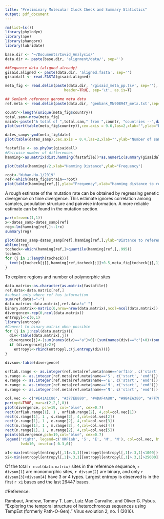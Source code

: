 ```yaml
---
title: "Preliminary Molecular Clock Check and Summary Statistics"
output: pdf_document
---
```


```r
rm(list=ls())
library(phylodyn)
library(ape)
library(phangorn)
library(lubridate)

base.dir <- '~/Documents/Covid_Analysis/'
data.dir <- paste(base.dir, 'alignment/data/', sep='')

##Sequence data (aligned already)
gisaid.aligned <- paste(data.dir, 'aligned.fasta', sep='')
gisaidall <- read.FASTA(gisaid.aligned)

meta_fig <- read.delim(paste(data.dir, '/gisaid_meta_pp.tsv', sep=''), 
                           header=TRUE, sep='\t', as.is=T)

## GenBank reference genome meta data
ref.meta <- read.delim(paste(data.dir, 'genbank_MN908947_meta.txt',sep=''), header=T, as.is=T, sep='\t')

countr<-length(unique(meta_fig$country))
total.sam<-nrow(meta_fig)
main1<-paste("A total of ",total.sam," from ",countr, "countries --",date(),collapse="")
plot(sort(table(meta_fig$country)),cex.axis = 0.6,las=2,xlab="",ylab="Number of samples",main=main1)
```


```r
dates_samp<-ymd(meta_fig$date)
plot(table(dates_samp),cex.axis = 0.4,las=2,xlab="",ylab="Number of samples",main="Sequences by date")
```


```r
fastafile <- as.phyDat(gisaidall)
#Pairwise number of differences
hamming<-as.matrix(dist.hamming(fastafile))*as.numeric(summary(gisaidall)[1])

plot(table(hamming)/2,xlab="Hamming Distance",ylab="Frequency")
```


```r
root<-"Wuhan-Hu-1/2019"
ref<-which(meta_fig$strain==root)
plot(table(hamming[ref,]),ylab="Frequency",xlab="Hamming distance to reference")
```

A rough estimate of the mutation rate can be obtained by regressing genetic divergence on time divergence. This estimate ignores correlation among samples, population structure and pairwise information. A more reliable estimate can be found in the mutation section.

```r
par(mfrow=c(1,1))
x<-dates_samp-dates_samp[ref]
reg<-lm(hamming[ref,]~-1+x)
summary(reg)

plot(dates_samp-dates_samp[ref],hamming[ref,],ylab="Distance to reference",xlab="Time difference (Days)",main=paste("A total of ",round(reg$coefficients[[1]]*28,2)," of mutations per month",sep=""))
abline(reg)
tocheck<-which(hamming[ref,]>quantile(hamming[ref,],.995))
tocheck
for (j in 1:length(tocheck)){
  text(x[tocheck[j]],hamming[ref,tocheck[j]]+0.5,meta_fig[tocheck[j],1],cex=.5)
}
```

To explore regions and number of polymorphic sites
```r
data.matrix<-as.character(as.matrix(fastafile))
ref.data<-data.matrix[ref,]
#subset only where ref has information
sum(ref.data!="-")
data.matrix<-data.matrix[,ref.data!="-"]
binary.matrix<-matrix(0,nrow=nrow(data.matrix),ncol=ncol(data.matrix))
divergence<-rep(0,ncol(data.matrix))
entropyl<-c(0,1)
library(entropy)
#Convert to binary matrix when possible
for (j in 1:ncol(data.matrix)){
  div<-table(data.matrix[,j])
  divergence[j]<-(sum(names(div)=="a")>0)+(sum(names(div)=="c")>0)+(sum(names(div)=="t")>0)+(sum(names(div)=="g")>0)
  if (divergence[j]>2){
    entropyl<-rbind(entropyl,c(j,entropy(div)))}
}

divsum<-table(divergence)
```

```r
orf1ab.range <- as.integer(ref.meta[ref.meta$name=='orf1ab', c('start', 'end')])
s.range <- as.integer(ref.meta[ref.meta$name=='S', c('start', 'end')])
e.range <- as.integer(ref.meta[ref.meta$name=='E', c('start', 'end')])
m.range <- as.integer(ref.meta[ref.meta$name=='M', c('start', 'end')])
n.range <- as.integer(ref.meta[ref.meta$name=='N', c('start', 'end')])

col.vec <- c("#E41A1C80", "#377EB880", "#4DAF4A80", "#984EA380", "#FF7F0080")
par(xpd=TRUE, mar=c(2,2,1,8))
plot(divergence, pch=19, col="blue", cex=0.7)
rect(orf1ab.range[1], 1 , orf1ab.range[2], 4,col=col.vec[1])
rect(s.range[1], 1 , s.range[2], 4,col=col.vec[2])
rect(e.range[1], 1 , e.range[2], 4,col=col.vec[3])
rect(m.range[1], 1 , m.range[2], 4,col=col.vec[4])
rect(n.range[1], 1 , n.range[2], 4,col=col.vec[5])
points(divergence,pch=19,col="blue", cex=0.7)
legend('right', legend=c('ORF1ab', 'S', 'E', 'M', 'N'), col=col.vec, bty='n',
       lwd=10, inset=c(-0.3,0))

x1<-max(entropyl[entropyl[,1]>.3,1][entropyl[entropyl[,1]>.3,1]<1000])
x2<-min(entropyl[entropyl[,1]>.3,1][entropyl[entropyl[,1]>.3,1]>25000])
```


Of the total `r ncol(data.matrix)` sites in the reference sequence, `r divsum[1]` are monomorphic sites, `r divsum[2]` are binary, and only `r divsum[3]+divsum[4]` have 3 or 4 types. Largest entropy is observed is in the first `r x1` bases and the last 26447 bases.



#Reference:

Rambaut, Andrew, Tommy T. Lam, Luiz Max Carvalho, and Oliver G. Pybus. "Exploring the temporal structure of heterochronous sequences using TempEst (formerly Path-O-Gen)." Virus evolution 2, no. 1 (2016).

